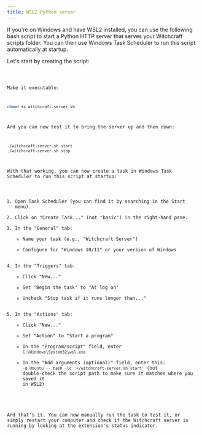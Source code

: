 ```yaml
---
title: WSL2 Python server
---
```



If you're on Windows and have WSL2 installed, you can use the following bash script to start a Python HTTP server that serves your Witchcraft scripts folder. You can then use Windows Task Scheduler to run this script automatically at startup.

Let's start by creating the script:

<Code lang="bash" title="witchcraft-server.sh" code={witchCraftServerScript} />

Make it executable:

```bash
chmod +x witchcraft-server.sh
```

And you can now test it to bring the server up and then down:

```bash
./witchcraft-server.sh start
./witchcraft-server.sh stop
```

With that working, you can now create a task in Windows Task Scheduler to run this script at startup:

1. Open Task Scheduler (you can find it by searching in the Start menu).
2. Click on "Create Task..." (not "basic") in the right-hand pane.
3. In the "General" tab:
    - Name your task (e.g., "Witchcraft Server")
    - Configure for "Windows 10/11" or your version of Windows
4. In the "Triggers" tab:
    - Click "New..."
    - Set "Begin the task" to "At log on"
    - Uncheck "Stop task if it runs longer than..."
5. In the "Actions" tab:
    - Click "New..."
    - Set "Action" to "Start a program"
    - In the "Program/script" field, enter `C:\Windows\System32\wsl.exe`
    - In the "Add arguments (optional)" field, enter this: `-d Ubuntu -- bash -lc '~/witchcraft-server.sh start'` (but double-check the script path to make sure it matches where you saved it in WSL2)

And that's it. You can now manually run the task to test it, or simply restart your computer and check if the Witchcraft server is running by looking at the extension's status indicator.
